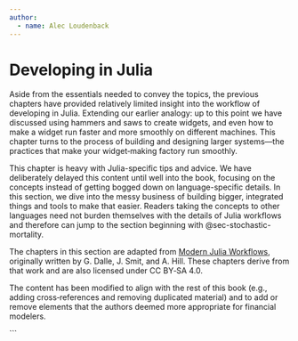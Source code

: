 ```yaml
---
author:
  - name: Alec Loudenback
---
```


# Developing in Julia

Aside from the essentials needed to convey the topics, the previous chapters have provided relatively limited insight into the workflow of developing in Julia. Extending our earlier analogy: up to this point we have discussed using hammers and saws to create widgets, and even how to make a widget run faster and more smoothly on different machines. This chapter turns to the process of building and designing larger systems—the practices that make your widget‑making factory run smoothly.

This chapter is heavy with Julia-specific tips and advice. We have deliberately delayed this content until well into the book, focusing on the concepts instead of getting bogged down on language-specific details. In this section, we dive into the messy business of building bigger, integrated things and tools to make that easier. Readers taking the concepts to other languages need not burden themselves with the details of Julia workflows and therefore can jump to the section beginning with @sec-stochastic-mortality.

::: callout-note
The chapters in this section are adapted from [Modern Julia Workflows](https://modernjuliaworkflows.org), originally written by G. Dalle, J. Smit, and A. Hill. These chapters derive from that work and are also licensed under CC BY‑SA 4.0.

The content has been modified to align with the rest of this book (e.g., adding cross‑references and removing duplicated material) and to add or remove elements that the authors deemed more appropriate for financial modelers.
:::
```
